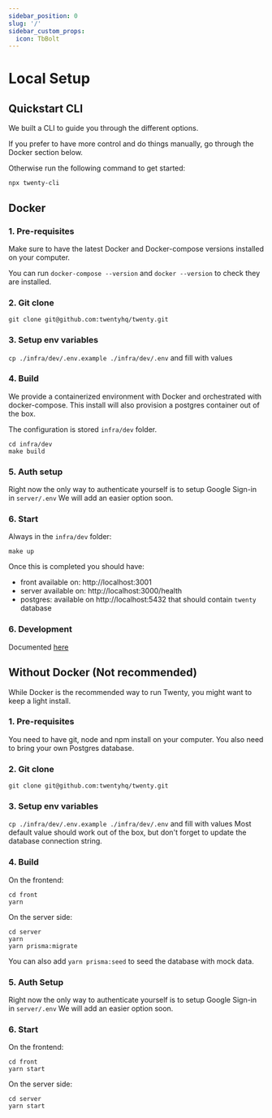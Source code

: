 ```yaml
---
sidebar_position: 0
slug: '/'
sidebar_custom_props:
  icon: TbBolt
---
```


# Local Setup

## Quickstart CLI

We built a CLI to guide you through the different options.

If you prefer to have more control and do things manually, go through the Docker section below.

Otherwise run the following command to get started:
```
npx twenty-cli
```


## Docker

### 1. Pre-requisites

Make sure to have the latest Docker and Docker-compose versions installed on your computer.

You can run `docker-compose --version` and `docker --version` to check they are installed.

### 2. Git clone
`git clone git@github.com:twentyhq/twenty.git`

### 3. Setup env variables

`cp ./infra/dev/.env.example ./infra/dev/.env` and fill with values

### 4. Build

We provide a containerized environment with Docker and orchestrated with docker-compose.
This install will also provision a postgres container out of the box.

The configuration is stored `infra/dev` folder. 

```
cd infra/dev
make build
```

### 5. Auth setup

Right now the only way to authenticate yourself is to setup Google Sign-in in `server/.env`
We will add an easier option soon.

### 6. Start

Always in the `infra/dev` folder:
```
make up
```

Once this is completed you should have:

- front available on: http://localhost:3001
- server available on: http://localhost:3000/health
- postgres: available on http://localhost:5432 that should contain `twenty` database


### 6. Development

Documented [here](../development/workflows.mdx)

## Without Docker (Not recommended)

While Docker is the recommended way to run Twenty, you might want to keep a light install.

### 1. Pre-requisites
You need to have git, node and npm install on your computer.
You also need to bring your own Postgres database.

### 2. Git clone
`git clone git@github.com:twentyhq/twenty.git`

### 3. Setup env variables
`cp ./infra/dev/.env.example ./infra/dev/.env` and fill with values 
Most default value should work out of the box, but don't forget to update the database connection string.

### 4. Build
On the frontend:
```
cd front
yarn
```

On the server side:
```
cd server
yarn
yarn prisma:migrate
```
You can also add `yarn prisma:seed` to seed the database with mock data.

### 5. Auth Setup
Right now the only way to authenticate yourself is to setup Google Sign-in in `server/.env`
We will add an easier option soon.

### 6. Start
On the frontend:
```
cd front
yarn start
```
On the server side:
```
cd server
yarn start
```
